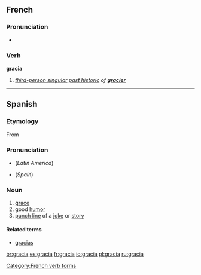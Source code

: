 ==French==

===Pronunciation===
* {{IPA|/ɡʁasja/|lang=fr}}

===Verb===
'''gracia'''

# ''[[third-person singular]] [[past historic]] of '''[[gracier]]'''''

[[Category:French verb forms]]

----

==Spanish==

===Etymology===
From {{L.|es}} {{term|gratia|grātia|lang=la}}

===Pronunciation===
* {{IPA|/ˈgrasja/|lang=es}} (''Latin America'')
* {{IPA|/ˈgraθja/|lang=es}} (''Spain'')

===Noun===
{{es-noun-f}}

# [[grace]]
# good [[humor]]
# [[punch line]] of a [[joke]] or [[story]]

====Related terms====
* [[gracias]]

[[br:gracia]]
[[es:gracia]]
[[fr:gracia]]
[[io:gracia]]
[[pl:gracia]]
[[ru:gracia]]